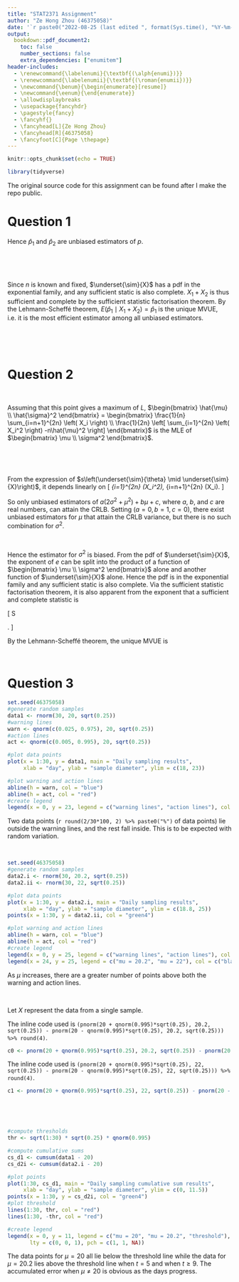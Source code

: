 ```yaml
---
title: "STAT2371 Assignment"
author: "Ze Hong Zhou (46375058)"
date: '`r paste0("2022-08-25 (last edited ", format(Sys.time(), "%Y-%m-%d"), ")")`'
output:
  bookdown::pdf_document2:
    toc: false
    number_sections: false
    extra_dependencies: ["enumitem"]
header-includes:
  - \renewcommand{\labelenumi}{\textbf{(\alph{enumi})}}
  - \renewcommand{\labelenumii}{\textbf{(\roman{enumii})}}
  - \newcommand{\benum}{\begin{enumerate}[resume]}
  - \newcommand{\eenum}{\end{enumerate}}
  - \allowdisplaybreaks
  - \usepackage{fancyhdr}
  - \pagestyle{fancy}
  - \fancyhf{}
  - \fancyhead[L]{Ze Hong Zhou}
  - \fancyhead[R]{46375058}
  - \fancyfoot[C]{Page \thepage}
---
```


```r
knitr::opts_chunk$set(echo = TRUE)
```

\fancypagestyle{firststyle}{
   \fancyhf{}
   \fancyhead[L]{}
   \fancyhead[R]{}
   \fancyfoot[C]{Page \thepage}
   \renewcommand{\headrulewidth}{0pt}
}
\thispagestyle{firststyle}

```r
library(tidyverse)
```

The original source code for this assignment can be found [\textcolor{blue}{here}](https://github.com/nzh-zhou/STAT2371-Assignment) after I make the repo public.

# Question 1

\textbf{Suppose that two independent binomial random variables $X_1$ and $X_2$ are observed where $X_1$ has a Binomial($n$, $p$) distribution and $X_2$ has a Binomial($2n, p$) distribution. You may assume that $n$ is known, whereas $p$ is an unknown parameter. Define two possible estimators of $p$}
\begin{equation*}
\hat{p}_1 = \frac{1}{3n}(X_1 +X_2) \textbf{~~~and~~~~} \hat{p}_2 = \frac{1}{2n}(X_1 + 0.5X_2)\textbf{.}
\end{equation*}
\begin{enumerate}
  \item \textbf{Show that both of the estimators $\hat{p}_1$ and $\hat{p}_2$ are unbiased estimators of $p$.}
\end{enumerate}

\begin{align*}
E(\hat{p}_1) &= \frac{1}{3n}(E(X_1) + E(X_2)) \text{~~~applying expected value linearity} \\
  &= \frac{1}{3n}(n \cdot p + 2n \cdot p) \text{~~~applying the binomial expectation formula} \\
  &= p \\
\text{bias}(\hat{p}_1, p) &= E(\hat{p}_1) - p = 0.\\
\intertext{Similarly,}
E(\hat{p}_2) &= \frac{1}{2n}(E(X_1) + 0.5E(X_2)) \\
  &= \frac{1}{2n}(n \cdot p + 0.5 \cdot 2n \cdot p) \\
  &= p \\
\text{bias}(\hat{p}_2, p) &= E(\hat{p}_2) - p = 0.
\end{align*}

Hence $\hat{p}_1$ and $\hat{p}_2$ are unbiased estimators of $p$.

&nbsp;  

\begin{enumerate}[resume]
  \item \textbf{Find Var($\hat{p}_1$) and Var($\hat{p}_2$).}
\end{enumerate}

\begin{align*}
\text{Var}(\hat{p}_1) &= \frac{1}{9n^2}(\text{Var}(X_1) + \text{Var}(X_2)) \text{~~~applying the formula for independent case} \\
  &= \frac{1}{9n^2}(np(1-p)+2np(1-p)) \text{~~~applying the binomial variance formula} \\
  &= \frac{p(1-p)}{3n}.
\intertext{Similarly,}
\text{Var}(\hat{p}_2) &= \frac{1}{4n^2}(\text{Var}(X_1) + 0.5^2\text{Var}(X_2)) \\
  &= \frac{1}{4n^2}(np(1-p)+0.25 \cdot 2np(1-p)) \\
  &= \frac{3p(1-p)}{8n}.
\end{align*}
&nbsp;  

\begin{enumerate}[resume]
  \item \textbf{Show that both estimators are consistent estimators of $p$.}
\end{enumerate}

\begin{align*}
\intertext{Let $\varepsilon > 0$.}
\lim_{n\to\infty} P(|\hat{p}_1-p| > \varepsilon) &\leq \lim_{n\to\infty} \frac{E\left((\hat{p}_1-p)^2\right)}{\varepsilon^2} \text{~~~applying Markov's inequality} \\
  &= \lim_{n\to\infty} \frac{\text{Var}(\hat{p}_1)}{\varepsilon^2} \text{~~~since $\hat{p}_1$ is unbiased} \\
  &= \lim_{n\to\infty}\frac{p(1-p)}{3n\varepsilon^2} \\
  &= 0 \text{~~~for all $p \in [0,1]$.} \\
\intertext{Applying the squeeze theorem, $\lim_{n\to\infty} P(|\hat{p}_1-p| > \varepsilon) = 0$. Similarly,}
\lim_{n\to\infty} P(|\hat{p}_2-p| > \varepsilon) &\leq \lim_{n\to\infty} \frac{E\left((\hat{p}_2-p)^2\right)}{\varepsilon^2} \\
  &= \lim_{n\to\infty} \frac{\text{Var}(\hat{p}_2)}{\varepsilon^2} \\
  &= \lim_{n\to\infty}\frac{3p(1-p)}{8n\varepsilon^2} \\
  &= 0 \text{~~~for all $p \in [0,1]$.}
\intertext{So $\lim_{n\to\infty} P(|\hat{p}_2-p| > \varepsilon) = 0$. Hence $\hat{p}_1$ and $\hat{p}_2$ are weakly consistent estimators of $p$.}
\end{align*}

\begin{enumerate}[resume]
  \item \textbf{Show that $\hat{p}_1$ is the most efficient estimator among all unbiased estimators.}
\end{enumerate}

\begin{align*}
\intertext{$\underset{\sim}{X} \equiv \begin{bmatrix}
  X_1\\
  X_2
\end{bmatrix}$, $\underset{\sim}{x} \equiv \begin{bmatrix}
x_1\\
x_2
\end{bmatrix}$.}
f_{\underset{\sim}{X}}(\underset{\sim}{x}, p) &= f_{X_1}(x_1, p) \cdot f_{X_2}(x_2, p) \text{~~~applying the r.v. independence definition} \\
  &= \begin{cases}
  \binom{n}{x_1}p^{x_1}(1-p)^{n-x_1} \cdot \binom{2n}{x_2}p^{x_2}(1-p)^{2n-x_2} &\text{if $x_1 \in [0, n] \cap \mathbb{N}$ and $x_2 \in [0, 2n] \cap \mathbb{N}$}\\
  0 &\text{if otherwise}
\end{cases} \\
  &= \begin{cases}
  \binom{n}{x_1}\binom{2n}{x_2}p^{x_1+x_2}(1-p)^{3n-(x_1+x_2)} &\text{if $x_1 \in [0, n] \cap \mathbb{N}$ and $x_2 \in [0, 2n] \cap \mathbb{N}$}\\
  0 &\text{if otherwise}
\end{cases} \\
  &= \begin{cases}
  \binom{n}{x_1}\binom{2n}{x_2}exp\left(\begin{bmatrix}
  ln(p)\\
  ln(1-p)
\end{bmatrix}^T \begin{bmatrix}
  x_1+x_2 \\
  3n-(x_1+x_2)
\end{bmatrix}\right) &\text{if $x_1 \in [0, n] \cap \mathbb{N}$ and $x_2 \in [0, 2n] \cap \mathbb{N}$}\\
  0 &\text{if otherwise}
\end{cases}
\end{align*}

Since $n$ is known and fixed, $\underset{\sim}{X}$ has a pdf in the exponential family, and any sufficient static is also complete. $X_1+X_2$ is thus sufficient and complete by the sufficient statistic factorisation theorem. By the Lehmann-Scheffé theorem, $E(\hat{p}_1 \mid X_1+X_2) = \hat{p}_1$ is the unique MVUE, i.e. it is the most efficient estimator among all unbiased estimators.

&nbsp;  

\begin{enumerate}[resume]
  \item \textbf{Derive the efficiency of the estimator $\hat{p}_1$ relative to $\hat{p}_2$.}
\end{enumerate}

\begin{align*}
\text{eff}(\hat{p}_2, \hat{p}_1, p) &= \frac{\text{MSE}(\hat{p}_2, p)}{\text{MSE}(\hat{p}_1, p)}
  = \frac{\text{Var}(\hat{p}_2) + \left(\text{bias}(\hat{p}_2, p)\right)^2}{\text{Var}(\hat{p}_1) + \left(\text{bias}(\hat{p}_1, p)\right)^2}
  = \frac{\frac{3p(1-p)}{8n}}{\frac{p(1-p)}{3n}} \\
  &= \frac{9}{8}
\end{align*}
&nbsp;  

# Question 2

\textbf{The random variables $X_1, X_2,\ldots , X_{2n}$ are independent and normally distributed with common variance $\sigma^2$. However, $X_1, X_2,\ldots , X_{n}$ have mean 0 while $X_{n+1},X_{n+2},\ldots,X_{2n}$ have mean $\mu$.}

\begin{enumerate}
  \item \textbf{Write down the joint pdf of $X_1, X_2,\ldots , X_{2n}$ and hence the likelihood function and log-likelihood of $(\mu,\sigma^2)$.}
\end{enumerate}

\begin{align*}
f_{\underset{\sim}{X}}(\underset{\sim}{x}) &= \prod_{i=1}^{n}(f_{X_i}(x_i))\prod_{i=n+1}^{2n}(f_{X_i}(x_i)) \text{~~~since each element of $\underset{\sim}{X}$ is independent} \\
  &= \prod_{i=1}^{n} \left( (2\pi\sigma^2)^{-1/2}\text{exp}\left[ \frac{-1}{2} \left( \frac{x_i}{\sigma} \right)^2 \right] \right)
  \prod_{i=n+1}^{2n} \left( (2\pi\sigma^2)^{-1/2}\text{exp}\left[ \frac{-1}{2} \left( \frac{x_i-\mu}{\sigma} \right)^2 \right] \right) \\
  &= (2\pi\sigma^2)^{-n} \text{exp}\left( \frac{-1}{2} \left[ \sum_{i=1}^{n} \left( \left[\frac{x_i}{\sigma}\right]^2 \right)
  + \sum_{i=n+1}^{2n} \left( \left[\frac{x_i-\mu}{\sigma}\right]^2 \right) \right] \right)
\end{align*}

\begin{equation*}
L\left(\underset{\sim}{\theta} \equiv \begin{bmatrix} m \\ s^2 \end{bmatrix} \mid \underset{\sim}{X}\right) 
  = (2\pi s^2)^{-n} \text{exp}\left( \frac{-1}{2} \left[ \sum_{i=1}^{n} \left( \left[\frac{X_i}{s}\right]^2 \right)
  + \sum_{i=n+1}^{2n} \left( \left[\frac{X_i-m}{s}\right]^2 \right) \right] \right)
\end{equation*}

\begin{equation*}
l\left(\underset{\sim}{\theta} \mid \underset{\sim}{X}\right) 
  = -n\ln(2\pi s^2) - \frac{1}{2} \left[ \sum_{i=1}^{n} \left( \left[\frac{X_i}{s}\right]^2 \right)
  + \sum_{i=n+1}^{2n} \left( \left[\frac{X_i-m}{s}\right]^2 \right) \right]
\end{equation*}
&nbsp;  

\begin{enumerate}[resume]
  \item \textbf{Show that the maximum likelihood estimators of $\mu$ and $\sigma^2$ are}
  \[ \hat{\mu} = \frac{1}{n} \sum_{j=n+1}^{2n} \textbf{~~~and~~~} \hat{\sigma}^2 = \frac{1}{2n} \left( \sum_{j=1}^{2n} (X_j^2) - n\hat{\mu}^2 \right)\textbf{.} \]
\end{enumerate}

\begin{align*}
s\left(\underset{\sim}{\theta} \mid \underset{\sim}{X}\right) 
  &= \begin{bmatrix}
  \frac{\partial}{\partial m} \left[\frac{-1}{2} \displaystyle \sum_{i=n+1}^{2n} \left( \left[\frac{X_i-m}{s}\right]^2 \right) \right] \\
  \frac{\partial}{\partial s^2} \left[ -n\ln(2\pi s^2) - \frac{1}{2} \left[ \displaystyle\sum_{i=1}^{n} \left( \left[\frac{X_i}{s}\right]^2 \right) + \displaystyle\sum_{i=n+1}^{2n} \left( \left[\frac{X_i-m}{s}\right]^2 \right) \right] \right]
  \end{bmatrix} \\
  &= \begin{bmatrix}
  \displaystyle \sum_{i=n+1}^{2n} \left( \frac{X_i-m}{s^2} \right) \\
  \frac{-n}{s^2}+\frac{1}{2} \left[ \displaystyle\sum_{i=1}^{n} \left( \left[\frac{X_i}{s^2}\right]^2 \right) + \displaystyle\sum_{i=n+1}^{2n} \left( \left[\frac{X_i-m}{s^2}\right]^2 \right) \right]
  \end{bmatrix} \\
\underset{\sim}{0} &= s\left(\begin{bmatrix} \hat{\mu} \\ \hat{\sigma}^2 \end{bmatrix} \mid \underset{\sim}{X}\right) \\
\underset{\sim}{0} &= \begin{bmatrix}
  \displaystyle \sum_{i=n+1}^{2n} \left( X_i \right) - n\hat{\mu} \\
  -n\hat{\sigma}^2 + \frac{1}{2} \left[ \displaystyle\sum_{i=1}^{n} \left( X_i^2 \right) + \displaystyle\sum_{i=n+1}^{2n} \left( \left[X_i-\hat{\mu}\right]^2 \right) \right]
  \end{bmatrix} \\
\begin{bmatrix}
  \hat{\mu} \\
  \hat{\sigma}^2
\end{bmatrix} &= \begin{bmatrix}
  \frac{1}{n} \displaystyle \sum_{i=n+1}^{2n} \left( X_i \right) \\
  \frac{1}{2n} \left[ \displaystyle\sum_{i=1}^{n} \left( X_i^2 \right) + \displaystyle\sum_{i=n+1}^{2n} \left( X_i^2 -2X_i\hat{\mu} + \hat{\mu}^2 \right) \right]
  \end{bmatrix} \\
  &= \begin{bmatrix}
  \frac{1}{n} \displaystyle \sum_{i=n+1}^{2n} \left( X_i \right) \\
  \frac{1}{2n} \left[ \displaystyle\sum_{i=1}^{n} \left( X_i^2 \right) + \displaystyle\sum_{i=n+1}^{2n} (X_i^2)  -2n\hat{\mu}^2 + n\hat{\mu}^2 \right]
  \end{bmatrix} \\
  &= \begin{bmatrix}
  \frac{1}{n} \displaystyle \sum_{i=n+1}^{2n} \left( X_i \right) \\
  \frac{1}{2n} \left[ \displaystyle\sum_{i=1}^{2n} \left( X_i^2 \right) -n\hat{\mu}^2 \right]
  \end{bmatrix}
\end{align*}

Assuming that this point gives a maximum of $L$, $\begin{bmatrix} \hat{\mu} \\ \hat{\sigma}^2 \end{bmatrix} = \begin{bmatrix}
  \frac{1}{n} \sum_{i=n+1}^{2n} \left( X_i \right) \\
  \frac{1}{2n} \left[ \sum_{i=1}^{2n} \left( X_i^2 \right) -n\hat{\mu}^2 \right]
  \end{bmatrix}$ is the MLE of $\begin{bmatrix} \mu \\ \sigma^2 \end{bmatrix}$.

&nbsp;  

\begin{enumerate}[resume]
  \item \textbf{Derive the Cramér-Rao lower bounds for the variances of unbiased estimators of $\tau(\mu, \sigma^2)$.}
\end{enumerate}

\begin{align*}
I\left(\begin{bmatrix} \mu \\ \sigma^2 \end{bmatrix}\right) &= -E\left(\frac{\partial s}{\partial \underset{\sim}{\theta}^T} \left(\underset{\sim}{\theta} = \begin{bmatrix} \mu \\ \sigma^2 \end{bmatrix} \mid \underset{\sim}{X}\right)\right) \\
  &= -E\left( \begin{bmatrix}
  \displaystyle \sum_{i=n+1}^{2n} \left( \frac{-1}{\sigma^2} \right) & \displaystyle -\sum_{i=n+1}^{2n} \left( \frac{X_i-\mu}{\sigma^4} \right) \\
  \displaystyle -\sum_{i=n+1}^{2n} \left( \frac{X_i-\mu}{\sigma^4} \right) & \frac{n}{\sigma^4} - \left[ \displaystyle\sum_{i=1}^{n} \left( \left[\frac{X_i}{\sigma^3}\right]^2 \right) + \displaystyle\sum_{i=n+1}^{2n} \left( \left[\frac{X_i-\mu}{\sigma^3}\right]^2 \right) \right] \end{bmatrix} \right) \\
  &= \begin{bmatrix}
  \frac{n}{\sigma^2} & 0 \\
  0 & \frac{-n}{\sigma^4} + \sigma^{-6} \left[ \displaystyle\sum_{i=1}^{n} \left( E\left(X_i^2\right) \right) + \displaystyle\sum_{i=n+1}^{2n} \left( E\left( \left[ X_i-\mu \right]^2 \right) \right) \right] \end{bmatrix} \\
  &= \begin{bmatrix}
  \frac{n}{\sigma^2} & 0 \\
  0 & \frac{-n}{\sigma^4} + \sigma^{-6} \left[ \displaystyle\sum_{i=1}^{n} \left( \sigma^2 + 0^2 \right) + \displaystyle\sum_{i=n+1}^{2n} \left( \sigma^2 \right) \right] \end{bmatrix} \\
  &= \begin{bmatrix}
  \frac{n}{\sigma^2} & 0 \\
  0 & \frac{n}{\sigma^4} \end{bmatrix} \\
\left(I\left(\begin{bmatrix} \mu \\ \sigma^2 \end{bmatrix}\right)\right)^{-1} &= \begin{bmatrix}
  \frac{\sigma^2}{n} & 0 \\
  0 & \frac{\sigma^4}{n} \end{bmatrix}
\end{align*}

\begin{align*}
\intertext{The CRLB for the variances of unbiased $\tau(\mu, \sigma^2)$ estimators is}
\begin{bmatrix} 
  \frac{\partial \tau}{\partial \mu} & \frac{\partial \tau}{\partial \sigma^2} \end{bmatrix} \begin{bmatrix}
  \frac{\sigma^2}{n} & 0 \\
  0 & \frac{\sigma^4}{n} \end{bmatrix} \begin{bmatrix}
  \frac{\partial \tau}{\partial \mu} \\
  \frac{\partial \tau}{\partial \sigma^2} \end{bmatrix} =
  \left(\frac{\partial \tau}{\partial \mu}\right)^2 \frac{\sigma^2}{n} + \left(\frac{\partial \tau}{\partial \sigma^2}\right)^2 \frac{\sigma^4}{n}.
\end{align*}
&nbsp;  

\begin{enumerate}[resume]
  \item \textbf{Briefly explain whether $\mu$ or $\sigma^2$ have unbiased estimators that attain the relevant Cramér-Rao lower bounds.}
\end{enumerate}

From the expression of $s\left(\underset{\sim}{\theta} \mid \underset{\sim}{X}\right)$, it depends linearly on 
\[ \sum_{i=1}^{2n} \left(X_i^2\right), \text{~~and~~} \sum_{i=n+1}^{2n} \left(X_i\right). \]

\begin{align*}
E\left( \sum_{i=1}^{2n} \left(X_i^2\right) \right) &= 2n\sigma^2 + n\mu^2 \\
E\left( \sum_{i=n+1}^{2n} \left(X_i\right) \right) &= n\mu
\end{align*}

So only unbiased estimators of $a(2\sigma^2+\mu^2) + b\mu + c$, where $a$, $b$, and $c$ are real numbers, can attain the CRLB. Setting $(a=0, b=1, c=0)$, there exist unbiased estimators for $\mu$ that attain the CRLB variance, but there is no such combination for $\sigma^2$.

&nbsp;  

\begin{enumerate}[resume]
  \item \textbf{For either maximum likelihood estimator in (b) above that is biased, find the unique minimum variance unbiased estimator, and explain why it is so.}
\end{enumerate}

\begin{align*}
E\left( \hat{\sigma}^2 \right) &= \frac{1}{2n} \left( 2n\sigma^2 + n\mu^2 - n \left( \frac{\sigma^2}{n} + \mu^2 \right) \right) \\
&= \frac{2n-1}{2n} \sigma^2
\end{align*}

Hence the estimator for $\sigma^2$ is biased. From the pdf of $\underset{\sim}{X}$, the exponent of $e$ can be split into the product of a function of $\begin{bmatrix} \mu \\ \sigma^2 \end{bmatrix}$ alone and another function of $\underset{\sim}{X}$ alone. Hence the pdf is in the exponential family and any sufficient static is also complete. Via the sufficient statistic factorisation theorem, it is also apparent from the exponent that a sufficient and complete statistic is

\[ S \equiv \begin{bmatrix} \displaystyle \sum_{i=1}^{2n} \left(X_i^2\right) \\ \displaystyle \sum_{i=n+1}^{2n} \left(X_i\right) \end{bmatrix}. \]

By the Lehmann-Scheffé theorem, the unique MVUE is

\begin{align*}
E\left(\frac{2n}{2n-1} \hat{\sigma}^2 \mid S\right) &= \frac{1}{2n-1} E\left( \sum_{j=1}^{2n} (X_j^2) - n\hat{\mu}^2 \mid S \right) \\
&= \frac{1}{2n-1} \left( \sum_{j=1}^{2n} (X_j^2) - n\hat{\mu}^2 \right) \text{~~~(conditioning on $S$ gives no variability).}
\end{align*}
&nbsp;  

# Question 3

\begin{enumerate}
  \item \textbf{Suppose components are manufactured to a target diameter 20 cm. An earlier process capability assessment has shown that the standard deviation of the diameter is 0.5 cm. At the end of each day, a component is chosen at random from the day’s production, and the diameter is measured to ensure that the process has not moved off target. In R, generate a data set of size 30 from Normal($\mu = 20, \sigma^2 = 0.25$), set the observations into a vector called data1. Plot the data and the appropriate target, warning and action lines using R function abline; label the lines. Comment on the results.}
\end{enumerate}

```r
set.seed(46375058)
#generate random samples
data1 <- rnorm(30, 20, sqrt(0.25))
#warning lines
warn <- qnorm(c(0.025, 0.975), 20, sqrt(0.25))
#action lines
act <- qnorm(c(0.005, 0.995), 20, sqrt(0.25))

#plot data points
plot(x = 1:30, y = data1, main = "Daily sampling results",
     xlab = "day", ylab = "sample diameter", ylim = c(18, 23))

#plot warning and action lines
abline(h = warn, col = "blue")
abline(h = act, col = "red")
#create legend
legend(x = 0, y = 23, legend = c("warning lines", "action lines"), col = c("blue", "red"), lty = 1)
```

Two data points (`r round(2/30*100, 2) %>% paste0("%")` of data points) lie outside the warning lines, and the rest fall inside. This is to be expected with random variation.

&nbsp;  

\begin{enumerate}[resume]
  \item \textbf{In R, generate data sets of size 30 from} 
  \begin{enumerate}
    \item \textbf{Normal($\mu$ = 20.2, $\sigma^2$ = 0.25),}
    \item \textbf{Normal($\mu$ = 22, $\sigma^2$ = 0.25),}
  \end{enumerate}
  \textbf{set the observations into vectors called data2.i and data2.ii, respectively. Plot the data and the appropriate target, warning and action lines; label the lines. Comment on the results.}
\end{enumerate}

```r
set.seed(46375058)
#generate random samples
data2.i <- rnorm(30, 20.2, sqrt(0.25))
data2.ii <- rnorm(30, 22, sqrt(0.25))

#plot data points
plot(x = 1:30, y = data2.i, main = "Daily sampling results",
     xlab = "day", ylab = "sample diameter", ylim = c(18.8, 25))
points(x = 1:30, y = data2.ii, col = "green4")

#plot warning and action lines
abline(h = warn, col = "blue")
abline(h = act, col = "red")
#create legend
legend(x = 0, y = 25, legend = c("warning lines", "action lines"), col = c("blue", "red"), lty = 1)
legend(x = 24, y = 25, legend = c("mu = 20.2", "mu = 22"), col = c("black", "green4"), pch = 1)
```

As $\mu$ increases, there are a greater number of points above both the warning and action lines.

&nbsp;  

\begin{enumerate}[resume]
  \item \textbf{This quality control procedure can be treated as a sequence of independent hypothesis testing $H_{0,i}$: the process is under control ($\mu$ = 20) versus}
  \begin{enumerate}
    \item \textbf{$H_{1,i}$: the process is out of control ($\mu$ = 20.2),}
    \item \textbf{$H_{1,i}$: the process is out of control ($\mu$ = 22),}
  \end{enumerate}
  \textbf{for $i = 1, \ldots, 30$. Suppose that the quality control procedure rejects $H_{0,i}$ if the observation $d_i$ is outside the action lines. For both (i) and (ii), find $\alpha$, probability of Type I error, and $\beta$, probability of Type II error.}
\end{enumerate}

Let $X$ represent the data from a single sample.
\begin{align*}
\alpha &= P\left(\left|\frac{X-20}{\sigma}\right| > z_{0.995} \mid H_0 \right) \\
  &= P(|Z| > z_{0.995}) \\
  &= 2*(1-0.995) = 0.01
\end{align*}
\begin{align*}
\intertext{When $\mu = 20.2$,}
\beta &= P\left( \left|\frac{X-20}{\sigma}\right| < z_{0.995} \mid \mu=20.2 \right) \\
  &= P\left( 20-z_{0.995}\sigma < X < 20+z_{0.995}\sigma \mid \mu=20.2 \right) \\
  &= `r (pnorm(20 + qnorm(0.995)*sqrt(0.25), 20.2, sqrt(0.25)) - pnorm(20 - qnorm(0.995)*sqrt(0.25), 20.2, sqrt(0.25))) %>% round(4)`.
\end{align*}

The inline code used is `(pnorm(20 + qnorm(0.995)*sqrt(0.25), 20.2, sqrt(0.25)) - pnorm(20 - qnorm(0.995)*sqrt(0.25), 20.2, sqrt(0.25))) %>% round(4)`.

```r
c0 <- pnorm(20 + qnorm(0.995)*sqrt(0.25), 20.2, sqrt(0.25)) - pnorm(20 - qnorm(0.995)*sqrt(0.25), 20.2, sqrt(0.25))
```

\begin{align*}
\intertext{Similarly, when $\mu = 22$,}
\beta &= P\left( \left|\frac{X-20}{\sigma}\right| < z_{0.995} \mid \mu=22 \right) \\
  &= P\left( 20-z_{0.995}\sigma < X < 20+z_{0.995}\sigma \mid \mu=22 \right) \\
  &= `r (pnorm(20 + qnorm(0.995)*sqrt(0.25), 22, sqrt(0.25)) - pnorm(20 - qnorm(0.995)*sqrt(0.25), 22, sqrt(0.25))) %>% round(4)`.
\end{align*}

The inline code used is `(pnorm(20 + qnorm(0.995)*sqrt(0.25), 22, sqrt(0.25)) - pnorm(20 - qnorm(0.995)*sqrt(0.25), 22, sqrt(0.25))) %>% round(4)`.

```r
c1 <- pnorm(20 + qnorm(0.995)*sqrt(0.25), 22, sqrt(0.25)) - pnorm(20 - qnorm(0.995)*sqrt(0.25), 22, sqrt(0.25))
```
&nbsp;  

\begin{enumerate}[resume]
  \item \textbf{Let us consider this problem within the Bayesian framework. Suppose that, after analysing a relevant archive of data, we know that $P$(the process is under control) = 0.1 and $P$(the process is out of control) = 0.9. Using Bayes’ formula, for both (i) and (ii), calculate}\\\\
  \centerline{\textbf{$R_0$ = $P$(the process is under control | $H_1$ is accepted),}}  
  \centerline{\textbf{$R_1$ = $P$(the process is out of control | $H_0$ is accepted).}}\\\\
  \textbf{Comment on which pair, ($\alpha$,$\beta$) or ($R_0$,$R_1$), would better reflect producer’s and customer’s risks.}
\end{enumerate}

\begin{align*}
R_0 &= \frac{P(\text{the process is under control and $H_1$ is accepted})}{P(\text{$H_1$ is accepted})} \text{~~~applying Bayes' formula} \\
  &= \frac{P(\text{the process is under control and $H_1$ is accepted})}{P(\text{the process is under control and $H_1$ is accepted}) + P(\text{the process is out of control and $H_1$ is accepted})} \\
  &= \frac{0.1 \cdot 0.01}{0.1 \cdot 0.01 + 0.9 \cdot (1 - `r round(c0, 4)`)} = `r ((0.1*0.01)/(0.1*0.01+0.9*c0)) %>% round(6)`
\end{align*}

\begin{align*}
\intertext{Similarly,}
R_1 &= \frac{P(\text{the process is out of control and $H_0$ is accepted})}{P(\text{$H_0$ is accepted})} \\
  &= \frac{P(\text{the process is out of control and $H_0$ is accepted})}{P(\text{the process is out of control and $H_0$ is accepted}) + P(\text{the process is under control and $H_0$ is accepted})} \\
  &= \frac{0.9 \cdot `r round(c1, 4)`}{0.9 \cdot `r round(c1, 4)` + 0.1 \cdot 0.99} = `r ((0.9*c1)/(0.9*c1+0.1*0.99)) %>% round(6)`
\end{align*}
&nbsp;  

\begin{enumerate}[resume]
  \item \textbf{Consider the cusum procedure that rejects $H_0$: $\mu$ = 20, if $|S_t| > c_t$, where $c_t$ is a threshold. Under $H_0$, find a sequence of the thresholds $c_t$ such that $P$(Type I error) = 0.01 for $t = 1, \ldots, 30$. In R, plot the thresholds $c_t$ and the cusum charts for data1 and data2.i. Provide comments.}
\end{enumerate}

\begin{align*}
\intertext{Let $X_i$ represent the data from the sample on day $i$.}
0.01 &= P(|S_t| > c_t \mid \mu = 20) \\
P(|Z| > z_{0.995}) &= P\left( \left| \frac{ \displaystyle \sum_{i=1}^{t}(X_i) - t \cdot 20}{\sqrt{t}\sigma}\right| > \frac{c_t}{\sqrt{t}\sigma} \mid \mu = 20 \right) = P\left(|Z| > \frac{c_t}{\sqrt{t}\sigma}\right) \\
c_t &= \sqrt{t}\sigma z_{0.995}
\end{align*}

```r
#compute thresholds
thr <- sqrt(1:30) * sqrt(0.25) * qnorm(0.995)

#compute cumulative sums
cs_d1 <- cumsum(data1 - 20)
cs_d2i <- cumsum(data2.i - 20)

#plot points
plot(1:30, cs_d1, main = "Daily sampling cumulative sum results",
     xlab = "day", ylab = "sample diameter", ylim = c(0, 11.5))
points(x = 1:30, y = cs_d2i, col = "green4")
#plot threshold
lines(1:30, thr, col = "red")
lines(1:30, -thr, col = "red")

#create legend
legend(x = 0, y = 11, legend = c("mu = 20", "mu = 20.2", "threshold"), col = c("black", "green4", "red"), 
       lty = c(0, 0, 1), pch = c(1, 1, NA))
```

The data points for $\mu = 20$ all lie below the threshold line while the data for $\mu = 20.2$ lies above the threshold line when $t = 5$ and when $t \geq 9$. The accumulated error when $\mu \neq 20$ is obvious as the days progress.




